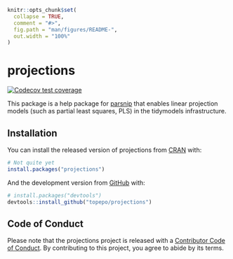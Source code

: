 ```r
knitr::opts_chunk$set(
  collapse = TRUE,
  comment = "#>",
  fig.path = "man/figures/README-",
  out.width = "100%"
)
```

# projections

<!-- badges: start -->
[![Codecov test coverage](https://codecov.io/gh/topepo/projections/branch/master/graph/badge.svg)](https://codecov.io/gh/topepo/projections?branch=master)
<!-- badges: end -->

This package is a help package for [parsnip](https://tidymodels.github.io/parsnip/) that enables linear projection models (such as partial least squares, PLS) in the tidymodels infrastructure. 

## Installation

You can install the released version of projections from [CRAN](https://CRAN.R-project.org) with:

``` r
# Not quite yet
install.packages("projections")
```

And the development version from [GitHub](https://github.com/) with:

``` r
# install.packages("devtools")
devtools::install_github("topepo/projections")
```

## Code of Conduct

Please note that the projections project is released with a [Contributor Code of Conduct](https://contributor-covenant.org/version/2/0/CODE_OF_CONDUCT.html). By contributing to this project, you agree to abide by its terms.

